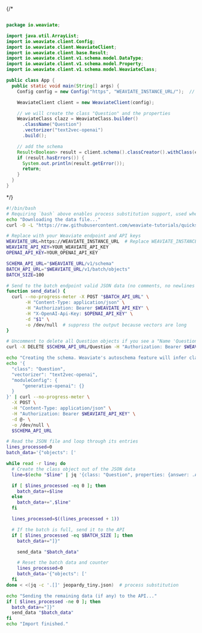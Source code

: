 
<Tabs groupId="languages">
<TabItem value="py" label="Python Client v4">

<FilteredTextBlock
  text={EndToEndPyCode}
  startMarker="# EndToEndExample"
  endMarker="# END EndToEndExample"
  language="py"
/>
</TabItem>
<TabItem value="py3" label="Python Client v3">
<FilteredTextBlock
  text={EndToEndPy3Code}
  startMarker="# EndToEndExample"
  endMarker="# END EndToEndExample"
  language="py"
/>
</TabItem>
<TabItem value="js" label="JS/TS Client v3">
<FilteredTextBlock
  text={EndToEndTSCode}
  startMarker="// EndToEndExample"
  endMarker="// END EndToEndExample"
  language="ts"
/>
</TabItem>
<TabItem value="js2" label="JS/TS Client v2">
<FilteredTextBlock
  text={EndToEndTSCodeLegacy}
  startMarker="// EndToEndExample"
  endMarker="// END EndToEndExample"
  language="ts"
/>
</TabItem>
<TabItem value="go" label="Go">
<FilteredTextBlock
  text={GoCreateAll}
  startMarker="// START EndToEndExample"
  endMarker="// END EndToEndExample"
  language="java"
/>
</TabItem>
{/* <TabItem value="java" label="Java">

```java

package io.weaviate;

import java.util.ArrayList;
import io.weaviate.client.Config;
import io.weaviate.client.WeaviateClient;
import io.weaviate.client.base.Result;
import io.weaviate.client.v1.schema.model.DataType;
import io.weaviate.client.v1.schema.model.Property;
import io.weaviate.client.v1.schema.model.WeaviateClass;

public class App {
  public static void main(String[] args) {
    Config config = new Config("https", "WEAVIATE_INSTANCE_URL/");  // replace with your Weaviate endpoint

    WeaviateClient client = new WeaviateClient(config);

    // we will create the class "Question" and the properties
    WeaviateClass clazz = WeaviateClass.builder()
      .className("Question")
      .vectorizer("text2vec-openai")
      .build();

    // add the schema
    Result<Boolean> result = client.schema().classCreator().withClass(clazz).run();
    if (result.hasErrors()) {
      System.out.println(result.getError());
      return;
    }
  }
}
```

</TabItem> */}
<TabItem value="curl" label="Curl">

```bash
#!/bin/bash
# Requiring `bash` above enables process substitution support, used when redirecting the output of jq to the while loop.
echo "Downloading the data file..."
curl -O -L "https://raw.githubusercontent.com/weaviate-tutorials/quickstart/main/data/jeopardy_tiny.json" --no-progress-meter

# Replace with your Weaviate endpoint and API keys
WEAVIATE_URL=https://WEAVIATE_INSTANCE_URL  # Replace WEAVIATE_INSTANCE_URL with your instance URL
WEAVIATE_API_KEY=YOUR_WEAVIATE_API_KEY
OPENAI_API_KEY=YOUR_OPENAI_API_KEY

SCHEMA_API_URL="$WEAVIATE_URL/v1/schema"
BATCH_API_URL="$WEAVIATE_URL/v1/batch/objects"
BATCH_SIZE=100

# Send to the batch endpoint valid JSON data (no comments, no newlines - https://github.com/weaviate/weaviate/issues/2745)
function send_data() {
  curl --no-progress-meter -X POST "$BATCH_API_URL" \
       -H "Content-Type: application/json" \
       -H "Authorization: Bearer $WEAVIATE_API_KEY" \
       -H "X-OpenAI-Api-Key: $OPENAI_API_KEY" \
       -d "$1" \
       -o /dev/null  # suppress the output because vectors are long
}

# Uncomment to delete all Question objects if you see a "Name 'Question' already used" error
curl -X DELETE $SCHEMA_API_URL/Question -H "Authorization: Bearer $WEAVIATE_API_KEY"

echo "Creating the schema. Weaviate's autoschema feature will infer class properties when importing..."
echo '{
  "class": "Question",
  "vectorizer": "text2vec-openai",
  "moduleConfig": {
      "generative-openai": {}
  }
}' | curl --no-progress-meter \
  -X POST \
  -H "Content-Type: application/json" \
  -H "Authorization: Bearer $WEAVIATE_API_KEY" \
  -d @- \
  -o /dev/null \
  $SCHEMA_API_URL

# Read the JSON file and loop through its entries
lines_processed=0
batch_data='{"objects": ['

while read -r line; do
  # Create the class object out of the JSON data
  line=$(echo "$line" | jq '{class: "Question", properties: {answer: .Answer, question: .Question, category: .Category}}')

  if [ $lines_processed -eq 0 ]; then
    batch_data+=$line
  else
    batch_data+=",$line"
  fi

  lines_processed=$((lines_processed + 1))

  # If the batch is full, send it to the API
  if [ $lines_processed -eq $BATCH_SIZE ]; then
    batch_data+="]}"

    send_data "$batch_data"

    # Reset the batch data and counter
    lines_processed=0
    batch_data='{"objects": ['
  fi
done < <(jq -c '.[]' jeopardy_tiny.json)  # process substitution

echo "Sending the remaining data (if any) to the API..."
if [ $lines_processed -ne 0 ]; then
  batch_data+="]}"
  send_data "$batch_data"
fi
echo "Import finished."
```

</TabItem>
</Tabs>
